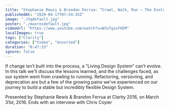 ```yaml
---
title: "Stephanie Rewis & Brandon Ferrua: “Crawl, Walk, Run – The Evolution of a Design Sys…” — Clarity 2016"
publishedAt: "2020-04-17T07:54:35Z"
image: "./hqdefault.jpg"
poster: "./maxresdefault.jpg"
videoUrl: "https://www.youtube.com/watch?v=W3oTgxsFH5M"
localImages: true
tags: ["Clarity"]
categories: ["Video", "Unsorted"]
duration: "0:47:33"
ignore: false
---
```


If change isn’t built into the process, a “Living Design System” can’t evolve. In this talk we'll discuss the lessons learned, and the challenges faced, as our system went from crawling to running. Refactoring, versioning, and deprecation are but a few of the growing pains we've experienced on our journey to build a stable but incredibly flexible Design System.

Presented by Stephanie Rewis & Brandon Ferrua at Clarity 2016, on March 31st, 2016. Ends with an interview with Chris Coyier
